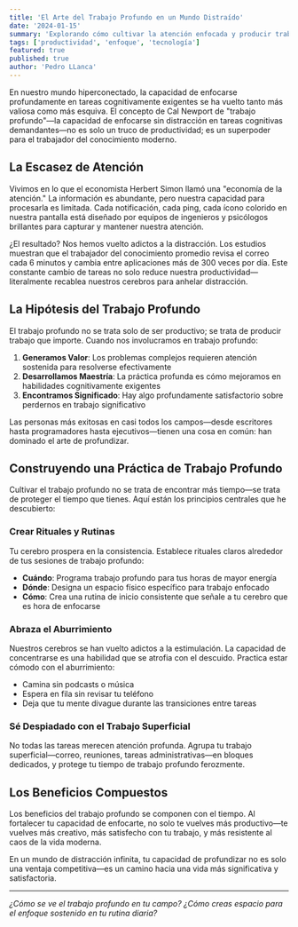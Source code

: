 ```yaml
---
title: 'El Arte del Trabajo Profundo en un Mundo Distraído'
date: '2024-01-15'
summary: 'Explorando cómo cultivar la atención enfocada y producir trabajo significativo en una era de interrupción constante.'
tags: ['productividad', 'enfoque', 'tecnología']
featured: true
published: true
author: 'Pedro LLanca'
---
```


En nuestro mundo hiperconectado, la capacidad de enfocarse profundamente en tareas cognitivamente exigentes se ha vuelto tanto más valiosa como más esquiva. El concepto de Cal Newport de "trabajo profundo"—la capacidad de enfocarse sin distracción en tareas cognitivas demandantes—no es solo un truco de productividad; es un superpoder para el trabajador del conocimiento moderno.

## La Escasez de Atención

Vivimos en lo que el economista Herbert Simon llamó una "economía de la atención." La información es abundante, pero nuestra capacidad para procesarla es limitada. Cada notificación, cada ping, cada ícono colorido en nuestra pantalla está diseñado por equipos de ingenieros y psicólogos brillantes para capturar y mantener nuestra atención.

¿El resultado? Nos hemos vuelto adictos a la distracción. Los estudios muestran que el trabajador del conocimiento promedio revisa el correo cada 6 minutos y cambia entre aplicaciones más de 300 veces por día. Este constante cambio de tareas no solo reduce nuestra productividad—literalmente recablea nuestros cerebros para anhelar distracción.

## La Hipótesis del Trabajo Profundo

El trabajo profundo no se trata solo de ser productivo; se trata de producir trabajo que importe. Cuando nos involucramos en trabajo profundo:

1. **Generamos Valor**: Los problemas complejos requieren atención sostenida para resolverse efectivamente
2. **Desarrollamos Maestría**: La práctica profunda es cómo mejoramos en habilidades cognitivamente exigentes
3. **Encontramos Significado**: Hay algo profundamente satisfactorio sobre perdernos en trabajo significativo

Las personas más exitosas en casi todos los campos—desde escritores hasta programadores hasta ejecutivos—tienen una cosa en común: han dominado el arte de profundizar.

## Construyendo una Práctica de Trabajo Profundo

Cultivar el trabajo profundo no se trata de encontrar más tiempo—se trata de proteger el tiempo que tienes. Aquí están los principios centrales que he descubierto:

### Crear Rituales y Rutinas

Tu cerebro prospera en la consistencia. Establece rituales claros alrededor de tus sesiones de trabajo profundo:

- **Cuándo**: Programa trabajo profundo para tus horas de mayor energía
- **Dónde**: Designa un espacio físico específico para trabajo enfocado
- **Cómo**: Crea una rutina de inicio consistente que señale a tu cerebro que es hora de enfocarse

### Abraza el Aburrimiento

Nuestros cerebros se han vuelto adictos a la estimulación. La capacidad de concentrarse es una habilidad que se atrofia con el descuido. Practica estar cómodo con el aburrimiento:

- Camina sin podcasts o música
- Espera en fila sin revisar tu teléfono
- Deja que tu mente divague durante las transiciones entre tareas

### Sé Despiadado con el Trabajo Superficial

No todas las tareas merecen atención profunda. Agrupa tu trabajo superficial—correo, reuniones, tareas administrativas—en bloques dedicados, y protege tu tiempo de trabajo profundo ferozmente.

## Los Beneficios Compuestos

Los beneficios del trabajo profundo se componen con el tiempo. Al fortalecer tu capacidad de enfocarte, no solo te vuelves más productivo—te vuelves más creativo, más satisfecho con tu trabajo, y más resistente al caos de la vida moderna.

En un mundo de distracción infinita, tu capacidad de profundizar no es solo una ventaja competitiva—es un camino hacia una vida más significativa y satisfactoria.

---

_¿Cómo se ve el trabajo profundo en tu campo? ¿Cómo creas espacio para el enfoque sostenido en tu rutina diaria?_